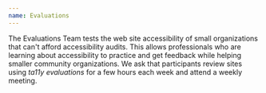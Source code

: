```yaml
---
name: Evaluations
---
```


The Evaluations Team tests the web site accessibility of small organizations that can't afford accessibility audits. This allows professionals who are learning about accessibility to practice and get feedback while helping smaller community organizations. We ask that participants review sites using *ta11y evaluations* for a few hours each week and attend a weekly meeting.

